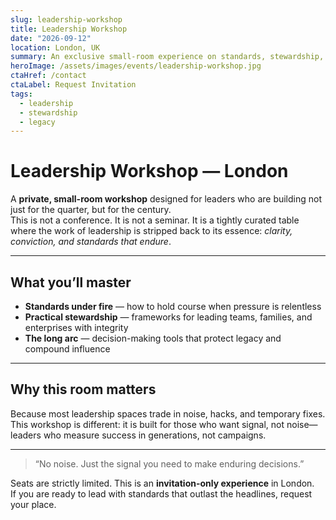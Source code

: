 ```yaml
---
slug: leadership-workshop
title: Leadership Workshop
date: "2026-09-12"
location: London, UK
summary: An exclusive small-room experience on standards, stewardship, and durable leadership—crafted for leaders who refuse to settle.
heroImage: /assets/images/events/leadership-workshop.jpg
ctaHref: /contact
ctaLabel: Request Invitation
tags:
  - leadership
  - stewardship
  - legacy
---
```


# Leadership Workshop — London

A **private, small-room workshop** designed for leaders who are building not just for the quarter, but for the century.  
This is not a conference. It is not a seminar. It is a tightly curated table where the work of leadership is stripped back to its essence: *clarity, conviction, and standards that endure*.

---

## What you’ll master

- **Standards under fire** — how to hold course when pressure is relentless  
- **Practical stewardship** — frameworks for leading teams, families, and enterprises with integrity  
- **The long arc** — decision-making tools that protect legacy and compound influence  

---

## Why this room matters

Because most leadership spaces trade in noise, hacks, and temporary fixes.  
This workshop is different: it is built for those who want signal, not noise—leaders who measure success in generations, not campaigns.

---

> “No noise. Just the signal you need to make enduring decisions.”  

Seats are strictly limited. This is an **invitation-only experience** in London.  
If you are ready to lead with standards that outlast the headlines, request your place.  
